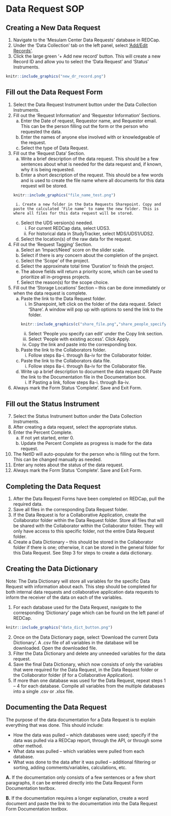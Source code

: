 # Data Request SOP 

## Creating a New Data Request 

1. Navigate to the ‘Mesulam Center Data Requests’ database in REDCap.
2. Under the ‘Data Collection’ tab on the left panel, select [‘Add/Edit Records’](https://redcap.nubic.northwestern.edu/redcap/redcap_v13.1.25/DataEntry/record_home.php?pid=7662).
3. Click the large green ‘+ Add new record’ button. This will create a new Record ID and allow you to select the ‘Data Request’ and ‘Status’ Instruments. 
```r
knitr::include_graphics("new_dr_record.png")
```

## Fill out the Data Request Form

1. Select the Data Request Instrument button under the Data Collection Instruments. 
2. Fill out the ‘Request Information’ and ‘Requestor Information’ Sections.
    a. Enter the Date of request, Requestor name, and Requestor email. This can be the person filling out the form or the person who requested the data. 
    b. Enter the names of anyone else involved with or knowledgeable of the request.
    c. Select the type of Data Request.
3. Fill out the ‘Request Data’ Section. 
    a. Write a brief description of the data request. This should be a few sentences about what is needed for the data request and, if known, why it is being requested.
    b. Enter a short description of the request. This should be a few words and is used to create the file name where all documents for this data request will be stored. 
```r
knitr::include_graphics("file_name_test.png")
```
        i. Create a new folder in the Data Requests Sharepoint. Copy and paste the calculated ‘File name’ to name the new folder. This is where all files for this data request will be stored. 
    c. Select the UDS version(s) needed. 
        i. For current REDCap data, select UDS3. 
        ii. For historical data in StudyTracker, select MDS/UDS1/UDS2.
    d. Select the location(s) of the raw data for the request.
4. Fill out the ‘Request Tagging’ Section. 
    a. Select an ‘Impact/Need’ score on the slider scale. 
    b. Select if there is any concern about the completion of the project.
    c. Select the ‘Scope’ of the project. 
    d. Select the approximate total time ‘Duration’ to finish the project. 
    e. The above fields will return a priority score, which can be used to prioritize all in-progress projects. 
    f. Select the reason(s) for the scope choice.
5. Fill out the ‘Storage Locations’ Section – this can be done immediately or when the data request is complete. 
    a. Paste the link to the Data Request folder. 
        i. In Sharepoint, left click on the folder of the data request. Select ‘Share’. A window will pop up with options to send the link to the folder.  
```r
knitr::include_graphics(c("share_file.png","share_people_specify.png","share_existing_access.png"))
```
        ii. Select ‘People you specify can edit’ under the Copy link section. 
        iii. Select ‘People with existing access’. Click Apply. 
        iv.	Copy the link and paste into the corresponding box.  
    b. Paste the link to the Collaborators folder.
        i. Follow steps 8a-i. through 8a-iv for the Collaborator folder.
    c. Paste the link to the Collaborators data file.
        i. Follow steps 8a-i. through 8a-iv for the Collaborator file.
    d. Write up a brief description to document the data request OR Paste the link to the Documentation file in the Documentation box. 
        i. If Pasting a link, follow steps 8a-i. through 8a-iv.
6. Always mark the Form Status ‘Complete’. Save and Exit Form.

## Fill out the Status Instrument 

7. Select the Status Instrument button under the Data Collection Instruments. 
8. After creating a data request, select the appropriate status. 
9. Enter the Percent Complete.
    a. If not yet started, enter 0. 
    b. Update the Percent Complete as progress is made for the data request. 
10. The NetID will auto-populate for the person who is filling out the form. This can be changed manually as needed.
11.	Enter any notes about the status of the data request.
12.	Always mark the Form Status ‘Complete’. Save and Exit Form.


## Completing the Data Request
1. After the Data Request Forms have been completed on REDCap, pull the required data. 
2. Save all files in the corresponding Data Request folder. 
3. If the Data Request is for a Collaborative Application, create the Collaborator folder within the Data Request folder. Store all files that will be shared with the Collaborator within the Collaborator folder. They will only have access to this specific folder, not the entire Data Request folder. 
4. Create a Data Dictionary – this should be stored in the Collaborator folder if there is one; otherwise, it can be stored in the general folder for this Data Request. See Step 3 for steps to create a data dictionary. 


## Creating the Data Dictionary
Note: The Data Dictionary will store all variables for the specific Data Request with information about each. This step should be completed for both internal data requests and collaborative application data requests to inform the receiver of the data on each of the variables. 

1. For each database used for the Data Request, navigate to the corresponding ‘Dictionary’ page which can be found on the left panel of REDCap.
```r
knitr::include_graphics("data_dict_button.png")
```
2. Once on the Data Dictionary page, select ‘Download the current Data Dictionary’. A .csv file of all variables in the database will be downloaded. Open the downloaded file.  
3. Filter the Data Dictionary and delete any unneeded variables for the data request. 
4. Save the final Data Dictionary, which now consists of only the variables that were required for the Data Request, in the Data Request folder or the Collaborator folder (if for a Collaborative Application). 
5. If more than one database was used for the Data Request, repeat steps 1 – 4 for each database. Compile all variables from the multiple databases into a single .csv or .xlsx file. 


## Documenting the Data Request
The purpose of the data documentation for a Data Request is to explain everything that was done. This should include:

* How the data was pulled – which databases were used; specify if the data was pulled via a REDCap report, through the API, or through some other method.
* What data was pulled – which variables were pulled from each database.
* What was done to the data after it was pulled – additional filtering or sorting, adding comments/variables, calculations, etc.

<b>A.</b> If the documentation only consists of a few sentences or a few short paragraphs, it can be entered directly into the Data Request Form Documentation textbox.

<b>B.</b> If the documentation requires a longer explanation, create a word document and paste the link to the documentation into the Data Request Form Documentation textbox. 














